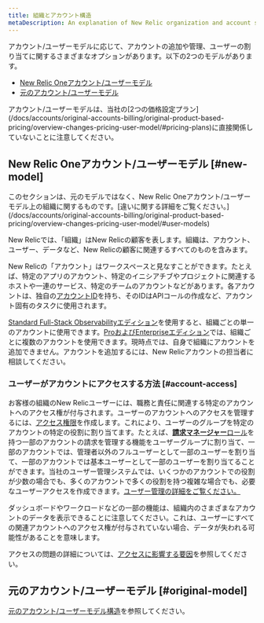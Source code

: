 ```yaml
---
title: 組織とアカウント構造
metaDescription: An explanation of New Relic organization and account structure.
---
```


アカウント/ユーザーモデルに応じて、アカウントの追加や管理、ユーザーの割り当てに関するさまざまなオプションがあります。以下の2つのモデルがあります。

* [New Relic Oneアカウント/ユーザーモデル](#new-model)
* [元のアカウント/ユーザーモデル](/docs/accounts/original-accounts-billing/original-users-roles/original-account-structure)

<Callout variant="important">
  アカウント/ユーザーモデルは、当社の[2つの価格設定プラン](/docs/accounts/original-accounts-billing/original-product-based-pricing/overview-changes-pricing-user-model/#pricing-plans)に直接関係していないことに注意してください。
</Callout>

## New Relic Oneアカウント/ユーザーモデル [#new-model]

<Callout variant="important">
  このセクションは、元のモデルではなく、New Relic Oneアカウント/ユーザーモデル上の組織に関するものです。[違いに関する詳細をご覧ください。](/docs/accounts/original-accounts-billing/original-product-based-pricing/overview-changes-pricing-user-model/#user-models)
</Callout>

New Relicでは、「組織」はNew Relicの顧客を表します。組織は、アカウント、ユーザー、データなど、New Relicの顧客に関連するすべてのものを含みます。

New Relicの「アカウント」はワークスペースと見なすことができます。たとえば、特定のアプリのアカウント、特定のイニシアチブやプロジェクトに関連するホストや一連のサービス、特定のチームのアカウントなどがあります。各アカウントは、独自の[アカウントID](/docs/accounts/accounts-billing/account-setup/account-id)を持ち、そのIDはAPIコールの作成など、アカウント固有のタスクに使用されます。

[Standard Full-Stack Observabilityエディション](https://newrelic.com/pricing)を使用すると、組織ごとの単一のアカウントに使用できます。[ProおよびEnterpriseエディション](https://newrelic.com/pricing)では、組織ごとに複数のアカウントを使用できます。現時点では、自身で組織にアカウントを追加できません。アカウントを追加するには、New Relicアカウントの担当者に相談してください。

### ユーザーがアカウントにアクセスする方法 [#account-access]

お客様の組織のNew Relicユーザーには、職務と責任に関連する特定のアカウントへのアクセス権が付与されます。ユーザーのアカウントへのアクセスを管理するには、[アクセス権限](/docs/accounts/accounts-billing/new-relic-one-user-management/add-manage-users-groups-roles/#understand-concepts)を作成します。これにより、ユーザーのグループを特定のアカウントの特定の役割に割り当てます。たとえば、[**請求マネージャー**ロール](/docs/accounts/accounts-billing/new-relic-one-user-management/new-relic-one-user-model-understand-user-structure/#standard-roles)を持つ一部のアカウントの請求を管理する機能をユーザーグループに割り当て、一部のアカウントでは、管理者以外のフルユーザーとして一部のユーザーを割り当て、一部のアカウントでは基本ユーザーとして一部のユーザーを割り当てることができます。当社のユーザー管理システムでは、いくつかのアカウントでの役割が少数の場合でも、多くのアカウントで多くの役割を持つ複雑な場合でも、必要なユーザーアクセスを作成できます。[ユーザー管理の詳細をご覧ください。](/docs/accounts/accounts-billing/new-relic-one-user-management/)

ダッシュボードやワークロードなどの一部の機能は、組織内のさまざまなアカウントのデータを表示できることに注意してください。これは、ユーザーにすべての関連アカウントへのアクセス権が付与されていない場合、データが失われる可能性があることを意味します。

アクセスの問題の詳細については、[アクセスに影響する要因](/docs/accounts/accounts-billing/account-structure/factors-affecting-access-features-data/)を参照してください。

## 元のアカウント/ユーザーモデル [#original-model]

[元のアカウント/ユーザーモデル構造](/docs/accounts/original-accounts-billing/original-users-roles/original-account-structure)を参照してください。